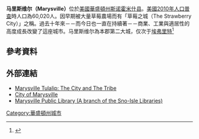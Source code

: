 {{expand|time=2011-07-21T12:38:40+00:00}}
{{Infobox settlement
|official_name            = 马里斯维尔
|native_name              = Marysville
|settlement_type          = [[城市|城市]]
|nickname                 = 草莓之城
|motto                    =

<!-- 圖片 -->
|image_skyline            =
|imagesize                =
|image_caption            =
|image_flag               = <!-- 檔案不存在 Flag of Marysville, Washington.png ，可從英文維基百科取得 -->
|image_seal               = <!-- 檔案不存在 Seal of Marysville, Washington.png -->

<!-- 地圖 -->
|image_map = Snohomish_County_Washington_Incorporated_and_Unincorporated_areas_Marysville_Highlighted.svg
|mapsize                  = 250px
|map_caption              = 马里斯维尔位置圖
|image_map1               =
|mapsize1                 =
|map_caption1             =

<!-- 行政區 -->
|subdivision_type         = [[國家|國家]]
|subdivision_name         = [[美國|美國]]
|subdivision_type1        = [[州|州]]
|subdivision_name1        = [[華盛頓州|華盛頓州]]
|subdivision_type2        = [[郡|郡]]
|subdivision_name2        = [[斯诺霍米什县_(华盛顿州)|斯诺霍米什县]]

<!-- 政府 -->
|government_footnotes     =
|government_type          =
|leader_title             = [[市長|市長]]
|leader_name              = 瓊·內林<br/>（Jon Nehring）
|leader_title1            =
|leader_name1             =
|established_title        = 成立
|established_date         = 1872年
|established_title2       = 組織
|established_date2        = 1891年3月20日

<!-- 地區 -->
|unit_pref  =  Imperial
|area_footnotes           =
|area_magnitude           = 1 E9
|area_total_km2           = 25.3
|area_land_km2            = 24.8
|area_water_km2           = 0.5
|area_total_sq_mi         = 9.8
|area_land_sq_mi          = 9.6
|area_water_sq_mi         = 0.2

<!-- 人口 -->
|population_as_of         = [[美國2010年人口普查|2010]]
|population_footnotes     =
|population_total         = 60,020
|population_density_km2   = 1019.2

<!-- 基本資料 -->
|timezone                 = [[太平洋時區|PST]]
|utc_offset               = -8
|timezone_DST             = PDT
|utc_offset_DST           = -7
|elevation_footnotes      =
|elevation_m              = 6
|elevation_ft             = 20
|coordinates_display      = inline,title
|coordinates_type         = region:US_type:city
|latd = 48 |latm = 3 |lats = 46 |latNS = N
|longd = 122 |longm = 9 |longs = 48 |longEW = W

<!-- 其他資料 -->
|postal_code_type         = [[美國郵遞區號|郵遞區號]]
|postal_code              = 98270-98271
|area_code                = [[北美洲电话区号列表|360]]
|blank_name               = [[聯邦資訊處理標準|FIPS碼]]
|blank_info               = 53-43955{{GR|2}}
|blank1_name              = [[地名資訊系統編號|地名資訊系統編號]]
|blank1_info              = 1512435{{GR|3}}
|website                  = [http://www.marysvillewa.gov/ www.marysvillewa.gov]
|footnotes                =
}}

'''马里斯维尔（Marysville）'''位於[[美國|美國]][[華盛頓州|華盛頓州]][[斯诺霍米什县_(华盛顿州)|斯诺霍米什县]]。[[美國2010年人口普查|美國2010年人口普查]]時人口為60,020人。因早期被大量草莓農場而有「草莓之城（The Strawberry City）」之稱。過去十年來－－而今日也一直在持續著－－商業、工業與適居性的高度成長改變了這座城市。马里斯维尔為本郡第二大城，仅次于[[埃弗里特_(華盛頓州)|埃弗里特]]<ref>{{cite web |url=http://www.ofm.wa.gov/pop/april1/rank.pdf |title=存档副本 |accessdate=2011-07-21 |deadurl=yes |archiveurl=https://web.archive.org/web/20110718201016/http://www.ofm.wa.gov/pop/april1/rank.pdf |archivedate=2011-07-18 }}</ref>

==參考資料==
{{Reflist}}

==外部連結==
{{Commonscat|Marysville, Washington|马里斯维尔 (华盛顿州)}}
* [https://web.archive.org/web/20110714043514/http://www.marysvilletulalip.com/ Marysville Tulalip: The City and The Tribe]
* [https://web.archive.org/web/20110505071414/http://ci.marysville.wa.us/ City of Marysville]
* [http://www.sno-isle.org/ Marysville Public Library (A branch of the Sno-Isle Libraries)] {{Wayback|url=http://www.sno-isle.org/ |date=20210513181043 }}
{{Washington}}

[[Category:華盛頓州城市|Category:華盛頓州城市]]